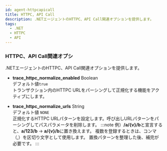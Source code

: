 ```yaml
---
id: agent-httpcapicall
title: HTTPC, API Call
description: .NETエージェントのHTTPC、API Call関連オプションを提供します。
tags:
  - .NET
  - HTTPC
  - API
---
```


### HTTPC、API Call関連オプシ

.NETエージェントのHTTPC、API Call関連オプションを提供します。

-   **trace_httpc_normalize_enabled** <span class='type'>Boolean</span><br/>デフォルト値`true`<br/>
    トランザクション内のHTTPC URLをパーシングして正規化する機能をアクティブにします。

-   **trace_httpc_normalize_urls** <span class='type'>String</span><br/>デフォルト値 `NONE`<br/>
        正規化するHTTPC URLパターンを設定します。呼び出しURLパターンをパーシングしてパスパラメータを削除します。
    :::note
    例）**/a/{v}/b**と宣言すると、**a/123/b** → **a/{v}/b**に置き換えます。 複数を登録するときは、コンマ（,）を区切り文字として使用します。 置換パターンを整理した後、補完が必要です。
    :::
